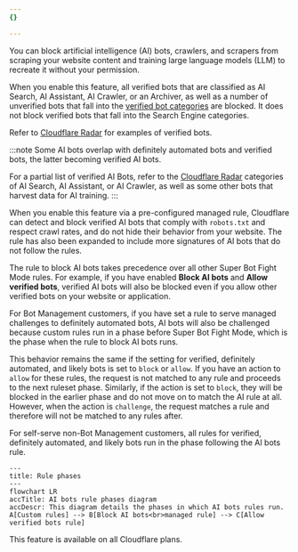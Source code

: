 ```yaml
---
{}

---
```


You can block artificial intelligence (AI) bots, crawlers, and scrapers from scraping your website content and training large language models (LLM) to recreate it without your permission.

When you enable this feature, all verified bots that are classified as AI Search, AI Assistant, AI Crawler, or an Archiver, as well as a number of unverified bots that fall into the [verified bot categories](/bots/concepts/bot/verified-bots/categories/) are blocked. It does not block verified bots that fall into the Search Engine categories.

Refer to [Cloudflare Radar](https://radar.cloudflare.com/traffic/verified-bots) for examples of verified bots.

:::note
Some AI bots overlap with definitely automated bots and verified bots, the latter becoming verified AI bots.

For a partial list of verified AI Bots, refer to the [Cloudflare Radar](/radar/) categories of AI Search, AI Assistant, or AI Crawler, as well as some other bots that harvest data for AI training.
:::

When you enable this feature via a pre-configured managed rule, Cloudflare can detect and block verified AI bots that comply with `robots.txt` and respect crawl rates, and do not hide their behavior from your website. The rule has also been expanded to include more signatures of AI bots that do not follow the rules.

The rule to block AI bots takes precedence over all other Super Bot Fight Mode rules. For example, if you have enabled **Block AI bots** and **Allow verified bots**, verified AI bots will also be blocked even if you allow other verified bots on your website or application.

For Bot Management customers, if you have set a rule to serve managed challenges to definitely automated bots, AI bots will also be challenged because custom rules run in a phase before Super Bot Fight Mode, which is the phase when the rule to block AI bots runs.

This behavior remains the same if the setting for verified, definitely automated, and likely bots is set to `block` or `allow`. If you have an action to `allow` for these rules, the request is not matched to any rule and proceeds to the next ruleset phase. Similarly, if the action is set to `block`, they will be blocked in the earlier phase and do not move on to match the AI rule at all. However, when the action is `challenge`, the request matches a rule and therefore will not be matched to any rules after.

For self-serve non-Bot Management customers, all rules for verified, definitely automated, and likely bots run in the phase following the AI bots rule.

```mermaid
---
title: Rule phases
---
flowchart LR
accTitle: AI bots rule phases diagram
accDescr: This diagram details the phases in which AI bots rules run.
A[Custom rules] --> B[Block AI bots<br>managed rule] --> C[Allow verified bots rule]
```

This feature is available on all Cloudflare plans.
